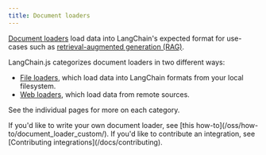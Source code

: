 ```yaml
---
title: Document loaders
---
```


[Document loaders](/oss/concepts/document_loaders) load data into LangChain's expected format for use-cases such as [retrieval-augmented generation (RAG)](/oss/tutorials/rag).

LangChain.js categorizes document loaders in two different ways:

- [File loaders](/oss/integrations/document_loaders/file_loaders/), which load data into LangChain formats from your local filesystem.
- [Web loaders](/oss/integrations/document_loaders/web_loaders/), which load data from remote sources.

See the individual pages for more on each category.

<Info>
If you'd like to write your own document loader, see [this how-to](/oss/how-to/document_loader_custom/). If you'd like to contribute an integration, see [Contributing integrations](/docs/contributing).
</Info>
